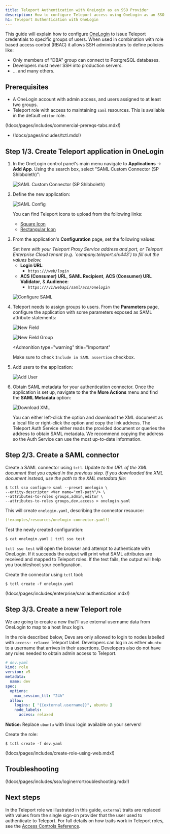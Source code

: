 ```yaml
---
title: Teleport Authentication with OneLogin as an SSO Provider
description: How to configure Teleport access using OneLogin as an SSO provider
h1: Teleport Authentication with OneLogin
---
```



This guide will explain how to configure [OneLogin](https://www.onelogin.com/)
to issue Teleport credentials to specific groups of users. When used in
combination with role based access control (RBAC) it allows SSH administrators
to define policies like:

- Only members of "DBA" group can connect to PostgreSQL databases.
- Developers must never SSH into production servers.
- ... and many others.

## Prerequisites

- A OneLogin account with admin access, and users assigned to at least two groups.
- Teleport role with access to maintaining `saml` resources.  This is available
  in the default `editor` role.

(!docs/pages/includes/commercial-prereqs-tabs.mdx!)

- (!docs/pages/includes/tctl.mdx!)

## Step 1/3. Create Teleport application in OneLogin

1. In the OneLogin control panel's main menu navigate to **Applications** ->
   **Add App**. Using the search box, select "SAML Custom Connector (SP
   Shibboleth)":

   ![SAML Custom Connector (SP Shibboleth)](../../../../img/sso/onelogin/onelogin-saml-1.png)

1. Define the new application:

   ![SAML Config](../../../../img/sso/onelogin/onelogin-saml-1a.png)

   You can find Teleport icons to upload from the following links:

   - <a href={SquareIcon} download>Square Icon</a>
   - <a href={RectangleIcon} download>Rectangular Icon</a>

1. From the application's **Configuration** page, set the following values:

   <Admonition type="tip">
   Set <Var name="teleport.example.com:443" description="Your Teleport Proxy Service address and port, or cloud tenant." />
   here with your Teleport Proxy Service address and port, or Teleport Enterprise
   Cloud tenant (e.g. `company.teleport.sh:443`) to fill out the values below.
   </Admonition>
   
   - **Login URL**:
     - `https://`<Var name="teleport.example.com:443"/>`/web/login`
   - **ACS (Consumer) URL**, **SAML Recipient**, **ACS (Consumer) URL Validator**, & **Audience**:
     - `https://`<Var name="teleport.example.com:443"/>`/v1/webapi/saml/acs/onelogin`

   ![Configure SAML](../../../../img/sso/onelogin/onelogin-saml-2.png)

1. Teleport needs to assign groups to users. From the **Parameters** page,
   configure the application with some parameters exposed as SAML attribute
   statements:

   ![New Field](../../../../img/sso/onelogin/onelogin-saml-3.png)
   
   ![New Field Group](../../../../img/sso/onelogin/onelogin-saml-4.png)
   
   <Admonition
     type="warning"
     title="Important"
   >
     Make sure to check `Include in SAML assertion` checkbox.
   </Admonition>

1. Add users to the application:

   ![Add User](../../../../img/sso/onelogin/onelogin-saml-5.png)

1. Obtain SAML metadata for your authentication connector. Once the application
   is set up, navigate to the the **More Actions** menu and find the **SAML
   Metadata** option:

   ![Download XML](../../../../img/sso/onelogin/saml-download.png)

   You can either left-click the option and download the XML document as a local
   file or right-click the option and copy the link address. The Teleport Auth
   Service either reads the provided document or queries the address to obtain
   SAML metadata. We recommend copying the address so the Auth Service can use
   the most up-to-date information.

## Step 2/3. Create a SAML connector

Create a SAML connector using `tctl`. Update <Var name="xml-path"/> to the URL
of the XML document that you copied in the previous step. If you downloaded the
XML document instead, use the path to the XML metadata file:

```code
$ tctl sso configure saml --preset onelogin \
--entity-descriptor <Var name="xml-path"/> \
--attributes-to-roles groups,admin,editor \
--attributes-to-roles groups,dev,access > onelogin.yaml
```

This will create `onelogin.yaml`, describing the connector resource:

```yaml
(!examples/resources/onelogin-connector.yaml!)
```

Test the newly created configuration:

```code
$ cat onelogin.yaml | tctl sso test
```

`tctl sso test` will open the browser and attempt to authenticate with OneLogin.
If it succeeds the output will print what SAML attributes are received and mapped
to Teleport roles. If the test fails, the output will help you troubleshoot your
configuration.

Create the connector using `tctl` tool:

```code
$ tctl create -f onelogin.yaml
```

(!docs/pages/includes/enterprise/samlauthentication.mdx!)

## Step 3/3. Create a new Teleport role

We are going to create a new that'll use external username data from OneLogin
to map to a host linux login.

In the role described below, Devs are only allowed to login to nodes labelled with
`access: relaxed` Teleport label. Developers can log in as either `ubuntu` to a
username that arrives in their assertions. Developers also do not have any
rules needed to obtain admin access to Teleport.

```yaml
# dev.yaml
kind: role
version: v5
metadata:
  name: dev
spec:
  options:
    max_session_ttl: "24h"
  allow:
    logins: [ "{{external.username}}", ubuntu ]
    node_labels:
      access: relaxed
```

**Notice:** Replace `ubuntu` with linux login available on your servers!

Create the role:

```code
$ tctl create -f dev.yaml
```

(!docs/pages/includes/create-role-using-web.mdx!)

## Troubleshooting

(!docs/pages/includes/sso/loginerrortroubleshooting.mdx!)

## Next steps

In the Teleport role we illustrated in this guide, `external` traits
are replaced with values from the single sign-on provider that the user
used to authenticate to Teleport. For full details on how traits
work in Teleport roles, see the [Access Controls
Reference](../../../reference/access-controls/roles.mdx).

